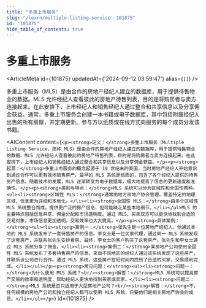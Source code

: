 ```yaml
---
title: "多重上市服务"
slug: "/learn/multiple-listing-service--101875"
id: "101875"
hide_table_of_contents: true
---
```



# 多重上市服务

<ArticleMeta id={101875} updatedAt={'2024-09-12 03:59:47'} alias={`[]`} />
<div className='border-solid border-b border-t-0 my-4 border-[var(--ifm-color-gray-300)]' />

多重上市服务（MLS）是由合作的房地产经纪人建立的数据库，用于提供待售物业的数据。MLS 允许经纪人查看彼此的房地产待售列表，目的是将购房者与卖方连接起来。在此安排下，上市经纪人和销售经纪人通过整合和共享信息以及分享佣金获益。通常，多重上市服务会创建一本书籍或电子数据库，其中包括附属经纪人出售的所有房屋，并定期更新。参与方以纸质或在线方式向服务的每个成员分发该书籍。

<AIContent content={`<p><strong>定义：</strong>多重上市服务（Multiple Listing Service，简称 MLS）是由合作的房地产经纪人建立的数据库，用于提供待售物业的数据。MLS 允许经纪人查看彼此的房地产待售列表，目的是将购房者与卖方连接起来。在此安排下，上市经纪人和销售经纪人通过整合和共享信息以及分享佣金获益。</p><p><strong>起源：</strong>多重上市服务的概念起源于 19 世纪末的美国，当时房地产经纪人开始意识到通过合作可以更有效地销售房产。最早的 MLS 系统是纸质的，包含了各个经纪人提供的待售房产信息。随着技术的发展，MLS 逐渐转变为电子数据库，极大地提高了信息的更新速度和准确性。</p><p><strong>类别与特点：</strong>MLS 系统可以分为区域性和全国性两种。<ul><li><strong>区域性 MLS：</strong>通常由地方房地产协会管理，覆盖特定的地理区域，信息更为详细和本地化。</li><li><strong>全国性 MLS：</strong>由多个区域性 MLS 系统整合而成，提供更广泛的房产信息，但可能缺乏某些本地细节。</li></ul>MLS 的主要特点包括信息共享、佣金分配和市场透明度。通过 MLS，买卖双方可以更快地找到合适的交易对象，市场信息更加透明，交易效率也大大提高。</p><p><strong>具体案例：</strong><ul><li><strong>案例一：</strong>张先生是一位房地产经纪人，他通过本地的 MLS 系统发布了一套待售房产的信息。李女士是一位买家代理，通过同一 MLS 系统发现了这套房产，并联系张先生安排看房。最终，李女士的客户购买了这套房产，张先生和李女士通过 MLS 系统分享了佣金。</li><li><strong>案例二：</strong>某房地产公司使用全国性 MLS 系统发布了多套待售房产的信息。来自不同地区的经纪人通过该系统发现了这些房产，并联系该公司进行合作。通过 MLS 系统，这些房产在短时间内找到了合适的买家，交易顺利完成。</li></ul></p><p><strong>常见问题：</strong><ul><li><strong>问题一：</strong>为什么使用 MLS 系统？<br/><strong>解答：</strong>MLS 系统可以提高房产交易的效率和透明度，帮助经纪人更快地找到买家或卖家。</li><li><strong>问题二：</strong>MLS 系统是否只适用于大型房地产公司？<br/><strong>解答：</strong>不，任何规模的房地产公司和独立经纪人都可以使用 MLS 系统，只要他们是相关房地产协会的成员。</li></ul></p>`} id={101875} />
